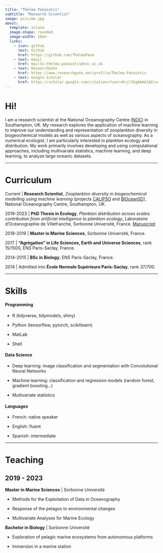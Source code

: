 ```yaml
---
title: "Thelma Panaïotis"
subtitle: "Research Scientist"
image: pics/me.jpg
about: 
  template: solana
  image-shape: rounded
  image-width: 10em
  links:
    - icon: github
      text: Github
      href: https://github.com/ThelmaPana
    - text: Email
      href: mailto:thelma.panaiotis@noc.ac.uk
    - text: ResearchGate
      href: https://www.researchgate.net/profile/Thelma-Panaiotis
    - text: Google Scholar
      href: https://scholar.google.com/citations?user=KcjlIbgAAAAJ&hl=en
---
```


# Hi!

I am a research scientist at the National Oceanography Centre ([NOC](https://noc.ac.uk/)) in Southampton, UK. My research explores the application of machine learning to improve our understanding and representation of zooplankton diversity in biogeochemical models as well as various aspects of oceanography. As a numerical ecologist, I am particularly interested in plankton ecology and distribution. My work primarily involves developing and using computational approaches, including multivariate statistics, machine learning, and deep learning, to analyze large oceanic datasets.

------------------------------------------------------------------------

# Curriculum

Current \| **Research Scientist**, *Zooplankton diversity in biogeochemical modelling using machine learning* (projects [CALIPSO](https://calipsovesri.org/) and [BIOcean5D](https://biocean5d.org/)), National Oceanography Centre, Southampton, UK.

2019-2023 \| **PhD Thesis in Ecology**, *Plankton distribution across scales: contribution from artificial intelligence to plankton ecology*, Laboratoire d’Océanographie de Villefranche, Sorbonne Université, France. [Manuscript](reports/panaiotis_thesis_revised.pdf){target="_blank"}

2018-2019 \| **Master in Marine Sciences**, Sorbonne Université, France.

2017 \| **"Agrégation" in Life Sciences, Earth and Universe Sciences**, rank 15/1500, ENS Paris-Saclay, France.

2014-2015 \| **BSc in Biology**, ENS Paris-Saclay, France.

2014 \| Admitted into **École Normale Supérieure Paris-Saclay**, rank 37/700.

------------------------------------------------------------------------

# Skills

#### **Programming**

-   R (tidyverse, tidymodels, shiny)

-   Python (tensorflow, pytorch, scikitlearn)

-   MatLab

-   Shell

#### **Data Science**

-   Deep learning: image classification and segmentation with Convolutional Neural Networks

-   Machine learning: classification and regression models (random forest, gradient boosting...)

-   Multivariate statistics

#### **Languages**

-   French: native speaker

-   English: fluent

-   Spanish: intermediate

------------------------------------------------------------------------

# Teaching

## 2019 - 2023

**Master in Marine Sciences** \| Sorbonne Université

-   Methods for the Exploitation of Data in Oceanography

-   Response of the pelagos to environmental changes

-   Multivariate Analyses for Marine Ecology

**Bachelor in Biology** \| Sorbonne Université

-   Exploration of pelagic marine ecosystems from autonomous platforms

-   Immersion in a marine station
